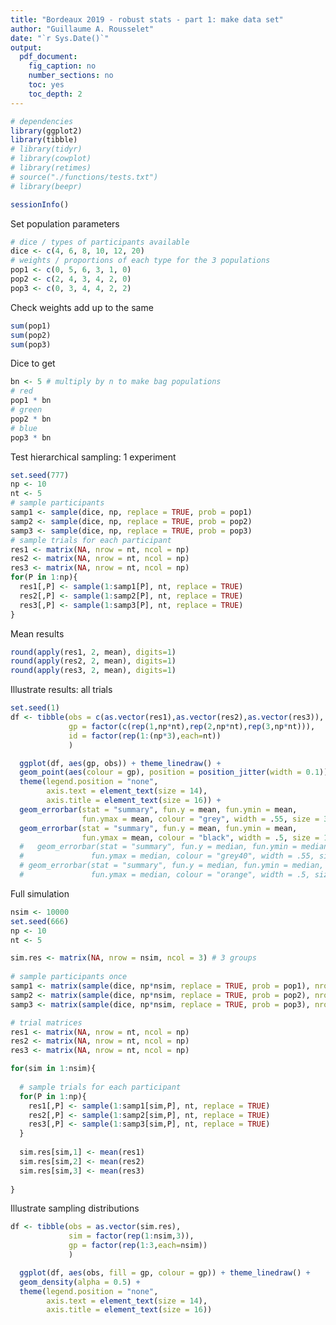 ```yaml
---
title: "Bordeaux 2019 - robust stats - part 1: make data set"
author: "Guillaume A. Rousselet"
date: "`r Sys.Date()`"
output:
  pdf_document:
    fig_caption: no
    number_sections: no
    toc: yes
    toc_depth: 2
---
```


```r
# dependencies
library(ggplot2)
library(tibble)
# library(tidyr)
# library(cowplot)
# library(retimes)
# source("./functions/tests.txt")
# library(beepr)
```

```r
sessionInfo()
```

Set population parameters
```r
# dice / types of participants available
dice <- c(4, 6, 8, 10, 12, 20)
# weights / proportions of each type for the 3 populations
pop1 <- c(0, 5, 6, 3, 1, 0)
pop2 <- c(2, 4, 3, 4, 2, 0)
pop3 <- c(0, 3, 4, 4, 2, 2)
```

Check weights add up to the same
```r
sum(pop1)
sum(pop2)
sum(pop3)
```

Dice to get
```r
bn <- 5 # multiply by n to make bag populations
# red
pop1 * bn
# green
pop2 * bn
# blue
pop3 * bn
```

Test hierarchical sampling: 1 experiment
```r
set.seed(777)
np <- 10
nt <- 5
# sample participants
samp1 <- sample(dice, np, replace = TRUE, prob = pop1)
samp2 <- sample(dice, np, replace = TRUE, prob = pop2)
samp3 <- sample(dice, np, replace = TRUE, prob = pop3)
# sample trials for each participant
res1 <- matrix(NA, nrow = nt, ncol = np)
res2 <- matrix(NA, nrow = nt, ncol = np)
res3 <- matrix(NA, nrow = nt, ncol = np)
for(P in 1:np){
  res1[,P] <- sample(1:samp1[P], nt, replace = TRUE)
  res2[,P] <- sample(1:samp2[P], nt, replace = TRUE)
  res3[,P] <- sample(1:samp3[P], nt, replace = TRUE)
}
```

Mean results
```r
round(apply(res1, 2, mean), digits=1)
round(apply(res2, 2, mean), digits=1)
round(apply(res3, 2, mean), digits=1)
```

Illustrate results: all trials
```r
set.seed(1)
df <- tibble(obs = c(as.vector(res1),as.vector(res2),as.vector(res3)),
             gp = factor(c(rep(1,np*nt),rep(2,np*nt),rep(3,np*nt))),
             id = factor(rep(1:(np*3),each=nt))
             )

  ggplot(df, aes(gp, obs)) + theme_linedraw() +
  geom_point(aes(colour = gp), position = position_jitter(width = 0.1)) +
  theme(legend.position = "none",
        axis.text = element_text(size = 14),
        axis.title = element_text(size = 16)) +
  geom_errorbar(stat = "summary", fun.y = mean, fun.ymin = mean,
                fun.ymax = mean, colour = "grey", width = .55, size = 3) +
  geom_errorbar(stat = "summary", fun.y = mean, fun.ymin = mean,
                fun.ymax = mean, colour = "black", width = .5, size = 1)
  #   geom_errorbar(stat = "summary", fun.y = median, fun.ymin = median, 
  #               fun.ymax = median, colour = "grey40", width = .55, size = 3) +
  # geom_errorbar(stat = "summary", fun.y = median, fun.ymin = median, 
  #               fun.ymax = median, colour = "orange", width = .5, size = 1)
```

Full simulation
```r
nsim <- 10000
set.seed(666)
np <- 10
nt <- 5

sim.res <- matrix(NA, nrow = nsim, ncol = 3) # 3 groups
 
# sample participants once
samp1 <- matrix(sample(dice, np*nsim, replace = TRUE, prob = pop1), nrow = nsim)
samp2 <- matrix(sample(dice, np*nsim, replace = TRUE, prob = pop2), nrow = nsim)
samp3 <- matrix(sample(dice, np*nsim, replace = TRUE, prob = pop3), nrow = nsim)

# trial matrices
res1 <- matrix(NA, nrow = nt, ncol = np)
res2 <- matrix(NA, nrow = nt, ncol = np)
res3 <- matrix(NA, nrow = nt, ncol = np)

for(sim in 1:nsim){
  
  # sample trials for each participant
  for(P in 1:np){
    res1[,P] <- sample(1:samp1[sim,P], nt, replace = TRUE)
    res2[,P] <- sample(1:samp2[sim,P], nt, replace = TRUE)
    res3[,P] <- sample(1:samp3[sim,P], nt, replace = TRUE)
  }
  
  sim.res[sim,1] <- mean(res1)
  sim.res[sim,2] <- mean(res2)
  sim.res[sim,3] <- mean(res3)
  
}
```

Illustrate sampling distributions
```r
df <- tibble(obs = as.vector(sim.res),
             sim = factor(rep(1:nsim,3)),
             gp = factor(rep(1:3,each=nsim))
             )

  ggplot(df, aes(obs, fill = gp, colour = gp)) + theme_linedraw() +
  geom_density(alpha = 0.5) +
  theme(legend.position = "none",
        axis.text = element_text(size = 14),
        axis.title = element_text(size = 16))
```

